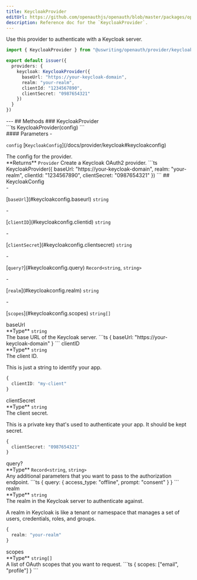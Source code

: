 ```yaml
---
title: KeycloakProvider
editUrl: https://github.com/openauthjs/openauth/blob/master/packages/openauth/src/provider/keycloak.ts
description: Reference doc for the `KeycloakProvider`.
---
```



<div class="tsdoc">
<Section type="about">
Use this provider to authenticate with a Keycloak server.

```ts {5-10}
import { KeycloakProvider } from "@uswriting/openauth/provider/keycloak"

export default issuer({
  providers: {
    keycloak: KeycloakProvider({
      baseUrl: "https://your-keycloak-domain",
      realm: "your-realm",
      clientId: "1234567890",
      clientSecret: "0987654321"
    })
  }
})
```
</Section>
---
## Methods
### KeycloakProvider
<Segment>
<Section type="signature">
```ts
KeycloakProvider(config)
```
</Section>
<Section type="parameters">
#### Parameters
- <p><code class="key">config</code> [<code class="type">KeycloakConfig</code>](/docs/provider/keycloak#keycloakconfig)</p>
The config for the provider.
</Section>
<InlineSection>
**Returns** <code class="type">Provider</code>
</InlineSection>
Create a Keycloak OAuth2 provider.
```ts
KeycloakProvider({
  baseUrl: "https://your-keycloak-domain",
  realm: "your-realm",
  clientId: "1234567890",
  clientSecret: "0987654321"
})
```
</Segment>
## KeycloakConfig
<Segment>
<Section type="parameters">
- <p>[<code class="key">baseUrl</code>](#keycloakconfig.baseurl) <code class="primitive">string</code></p>
- <p>[<code class="key">clientID</code>](#keycloakconfig.clientid) <code class="primitive">string</code></p>
- <p>[<code class="key">clientSecret</code>](#keycloakconfig.clientsecret) <code class="primitive">string</code></p>
- <p>[<code class="key">query?</code>](#keycloakconfig.query) <code class="primitive">Record</code><code class="symbol">&lt;</code><code class="primitive">string</code>, <code class="primitive">string</code><code class="symbol">&gt;</code></p>
- <p>[<code class="key">realm</code>](#keycloakconfig.realm) <code class="primitive">string</code></p>
- <p>[<code class="key">scopes</code>](#keycloakconfig.scopes) <code class="primitive">string</code><code class="symbol">[]</code></p>
</Section>
</Segment>
<NestedTitle id="keycloakconfig.baseurl" Tag="h4" parent="KeycloakConfig.">baseUrl</NestedTitle>
<Segment>
<Section type="parameters">
<InlineSection>
**Type** <code class="primitive">string</code>
</InlineSection>
</Section>
The base URL of the Keycloak server.
```ts
{
  baseUrl: "https://your-keycloak-domain"
}
```
</Segment>
<NestedTitle id="keycloakconfig.clientid" Tag="h4" parent="KeycloakConfig.">clientID</NestedTitle>
<Segment>
<Section type="parameters">
<InlineSection>
**Type** <code class="primitive">string</code>
</InlineSection>
</Section>
The client ID.

This is just a string to identify your app.
```ts
{
  clientID: "my-client"
}
```
</Segment>
<NestedTitle id="keycloakconfig.clientsecret" Tag="h4" parent="KeycloakConfig.">clientSecret</NestedTitle>
<Segment>
<Section type="parameters">
<InlineSection>
**Type** <code class="primitive">string</code>
</InlineSection>
</Section>
The client secret.

This is a private key that's used to authenticate your app. It should be kept secret.
```ts
{
  clientSecret: "0987654321"
}
```
</Segment>
<NestedTitle id="keycloakconfig.query" Tag="h4" parent="KeycloakConfig.">query?</NestedTitle>
<Segment>
<Section type="parameters">
<InlineSection>
**Type** <code class="primitive">Record</code><code class="symbol">&lt;</code><code class="primitive">string</code>, <code class="primitive">string</code><code class="symbol">&gt;</code>
</InlineSection>
</Section>
Any additional parameters that you want to pass to the authorization endpoint.
```ts
{
  query: {
    access_type: "offline",
    prompt: "consent"
  }
}
```
</Segment>
<NestedTitle id="keycloakconfig.realm" Tag="h4" parent="KeycloakConfig.">realm</NestedTitle>
<Segment>
<Section type="parameters">
<InlineSection>
**Type** <code class="primitive">string</code>
</InlineSection>
</Section>
The realm in the Keycloak server to authenticate against.

A realm in Keycloak is like a tenant or namespace that manages a set of
users, credentials, roles, and groups.
```ts
{
  realm: "your-realm"
}
```
</Segment>
<NestedTitle id="keycloakconfig.scopes" Tag="h4" parent="KeycloakConfig.">scopes</NestedTitle>
<Segment>
<Section type="parameters">
<InlineSection>
**Type** <code class="primitive">string</code><code class="symbol">[]</code>
</InlineSection>
</Section>
A list of OAuth scopes that you want to request.
```ts
{
  scopes: ["email", "profile"]
}
```
</Segment>
</div>